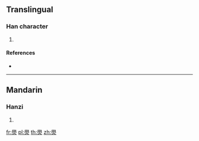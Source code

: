 {{character info/new}}
==Translingual==

===Han character===
{{Han char|rn=86|rad=火|as=13|sn=17|four=77809|canj=HBF}}

# {{defn|Han|sort=火13}}

====References====
* {{Han ref|kx=0684.240|dkj=19462|hdz=32241.030|uh=71E2|ud=29154|bh=ED62|bd=60770}}

----

==Mandarin==

===Hanzi===
{{cmn-hanzi|pin=[[xué]] ([[xue2]])|wg=hsüeh<sup>2</sup>}}

# {{defn|lang=cmn|sort=火13}}

[[fr:燢]]
[[pl:燢]]
[[th:燢]]
[[zh:燢]]